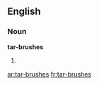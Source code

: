 ==English==

===Noun===
'''tar-brushes'''

# {{plural of|[[tar-brush]]}}

[[ar:tar-brushes]]
[[fr:tar-brushes]]